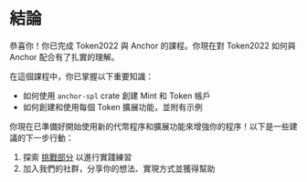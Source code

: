 
# 結論

恭喜你！你已完成 Token2022 與 Anchor 的課程。你現在對 Token2022 如何與 Anchor 配合有了扎實的理解。

<ArticleSection name="你所學到的內容" id="what-you-learned" level="h2" />

在這個課程中，你已掌握以下重要知識：
- 如何使用 `anchor-spl` crate 創建 Mint 和 Token 帳戶
- 如何創建和使用每個 Token 擴展功能，並附有示例

<ArticleSection name="下一步" id="next-steps" level="h2" />

你現在已準備好開始使用新的代幣程序和擴展功能來增強你的程序！以下是一些建議的下一步行動：

1. 探索 [挑戰部分](/zh-HK/challenges) 以進行實踐練習
2. 加入我們的社群，分享你的想法、實現方式並獲得幫助
